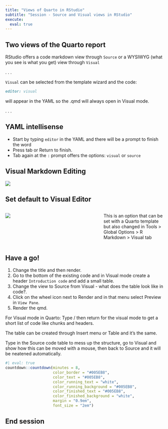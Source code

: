 ```yaml
---
title: "Views of Quarto in RStudio"
subtitle: "Session - Source and Visual views in RStudio"
execute: 
  eval: true
---
```


## Two views of the Quarto report

RStudio offers a code markdown view through `Source` or a WYSIWYG (what you see is what you get) view through `Visual`

. . .

`Visual` can be selected from the template wizard and the code:

```markdown
editor: visual
```

will appear in the YAML so the .qmd will always open in Visual mode. 

. . .

:::{.callout-tip collapse=false appearance='default' icon=true}
## YAML intellisense
- Start by typing `editor` in the YAML and there will be a prompt to finish the word
- Press tab or Return to finish.
- Tab again at the `:` prompt offers the options: `visual` or `source` 
:::


## Visual Markdown Editing

![](img/visual-editor-word.PNG){fig-alt="Screenshot of Visual Editor button, written out"}

## Set default to Visual Editor

:::: {.columns}

::: {.column width='60%'}

![](img/visual-editor-default.PNG){fig-alt="Screenshot of Tools/Global Options/RMarkdown/Visual with option to make Editor view default"}
:::

::: {.column width='40%'}
This is an option that can be set with a Quarto template but also changed in Tools > Global Options > R Markdown > Visual tab
:::

::::

## Have a go!

1. Change the title and then render.
1. Go to the bottom of the existing code and in Visual mode create a header `Introduction code` and add a small table.
1. Change the view to Source from Visual - what does the table look like in code?.
1. Click on the wheel icon next to Render and in that menu select Preview in `View Pane`.
1. Render the qmd.

::: notes
For Visual mode in Quarto:
Type / then return for the visual mode to get a short list of code like chunks and headers.

The table can be created through Insert menu or Table and it's the same.

Type in the Source code table to mess up the structure, go to Visual and show how this can be moved with a mouse, then back to Source and it will be neatened automatically.

:::

```r
#| eval: true
countdown::countdown(minutes = 8,
                     color_border = "#005EB8",
                     color_text = "#005EB8",
                     color_running_text = "white",
                     color_running_background = "#005EB8",
                     color_finished_text = "#005EB8",
                     color_finished_background = "white",
                     margin = "0.9em",
                     font_size = "2em")
```


## End session
